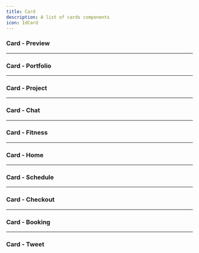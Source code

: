 ```yaml
---
title: Card
description: A list of cards components
icon: IdCard
---
```


### Card - Preview


<Preview link="card/card-08">
  <Card_08 />
</Preview>

---

### Card - Portfolio


<Preview link="card/card-02">
  <Card_02 />
</Preview>

---

### Card - Project


<Preview link="card/card-03">
  <Card_03 />
</Preview>

---

### Card - Chat


<Preview link="card/card-04">
  <Card_04 />
</Preview>

---

### Card - Fitness


<Preview link="card/card-05">
  <Card_05 />
</Preview>

---

### Card - Home


<Preview link="card/card-06">
  <Card_06 />
</Preview>

---

### Card - Schedule


<Preview link="card/card-07">
  <Card_07 />
</Preview>

---

### Card - Checkout


<Preview link="card/card-09">
  <Card_09 />
</Preview>

---

### Card - Booking


<Preview link="card/card-10">
  <Card_10 />
</Preview>

---

### Card - Tweet


<Preview link="card/card-01">
  <Card_01 />
</Preview>

